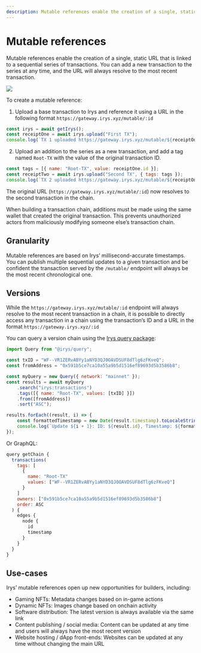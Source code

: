 ```yaml
---
description: Mutable references enable the creation of a single, static URL that is linked to a sequential series of transactions.
---
```



# Mutable references

Mutable references enable the creation of a single, static URL that is linked to a sequential series of transactions. You can add a new transaction to the series at any time, and the URL will always resolve to the most recent transaction.

<img className="border border-[#FEF4EE] rounded mt-5  lg:w-5/6 w-full" src="/img/mutable-references.png" />

To create a mutable reference:

1. Upload a base transaction to Irys and reference it using a URL in the following format `https://gateway.irys.xyz/mutable/:id`

```js
const irys = await getIrys();
const receiptOne = await irys.upload("First TX");
console.log(`TX 1 uploaded https://gateway.irys.xyz/mutable/${receiptOne.id}`);
```

2. Upload an addition to the series as a new transaction, and add a tag named `Root-TX` with the value of the original transaction ID.

```js
const tags = [{ name: "Root-TX", value: receiptOne.id }];
const receiptTwo = await irys.upload("Second TX", { tags: tags });
console.log(`TX 2 uploaded https://gateway.irys.xyz/mutable/${receiptOne.id}`);
```

The original URL (`https://gateway.irys.xyz/mutable/:id`) now resolves to the second transaction in the chain.

<Callout type="info" emoji="ℹ️">
	When building a transaction chain, additions must be made using the same wallet that created the original transaction.
	This prevents unauthorized actors from maliciously modifying someone else’s transaction chain.
</Callout>

## Granularity

Mutable references are based on Irys’ millisecond-accurate timestamps. You can publish multiple sequential updates to a given transaction and be confident the transaction served by the `/mutable/` endpoint will always be the most recent chronological one.

## Versions

While the `https://gateway.irys.xyz/mutable/:id` endpoint will always resolve to the most recent transaction in a chain, it is possible to directly access any transaction in a chain using the transaction’s ID and a URL in the format `https://gateway.irys.xyz/:id`

You can query a version chain using the [Irys query package](/querying/query-package):

```js
import Query from "@irys/query";

const txID = "WF--VR1ZERvABYy1aNYD3QJ0OAVDSUF8dTlg6zFKveQ";
const fromAddress = "0x591b5ce7ca10a55a9b5d1516ef89693d5b3586b8";

const myQuery = new Query({ network: "mainnet" });
const results = await myQuery
	.search("irys:transactions")
	.tags([{ name: "Root-TX", values: [txID] }])
	.from([fromAddress])
	.sort("ASC");

results.forEach((result, i) => {
	const formattedTimestamp = new Date(result.timestamp).toLocaleString();
	console.log(`Update ${i + 1}: ID: ${result.id}, Timestamp: ${formattedTimestamp}`);
});
```

Or GraphQL:

```js
query getChain {
  transactions(
    tags: [
      {
        name: "Root-TX"
        values: ["WF--VR1ZERvABYy1aNYD3QJ0OAVDSUF8dTlg6zFKveQ"]
      }
    ]
    owners: ["0x591b5ce7ca10a55a9b5d1516ef89693d5b3586b8"]
    order: ASC
  ) {
    edges {
      node {
        id
        timestamp
      }
    }
  }
}
```

## Use-cases

Irys’ mutable references open up new opportunities for builders, including:

- Gaming NFTs: Metadata changes based on in-game actions
- Dynamic NFTs: Images change based on onchain activity
- Software distribution: The latest version is always available via the same link
- Content publishing / social media: Content can be updated at any time and users will always have the most recent version
- Website hosting / dApp front-ends: Websites can be updated at any time without changing the main URL
